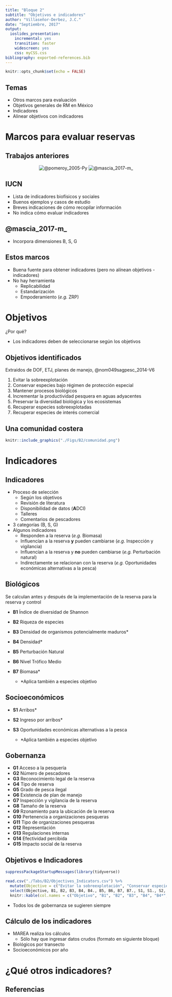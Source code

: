 ```yaml
---
title: "Bloque 2"
subtitle: "Objetivos e indicadores"
author: "Villaseñor-Derbez, J.C."
date: "Septiembre, 2017"
output:
  ioslides_presentation:
    incremental: yes
    transition: faster
    widescreen: yes
    css: myCSS.css
bibliography: exported-references.bib
---
```


<script src="https://ajax.googleapis.com/ajax/libs/jquery/1.12.2/jquery.min.js"></script>

<script>
    $(document).ready(function() {
    $('slide:not(.title-slide, .backdrop, .segue)').append('<footer></footer>');    
    $('footer').attr('label', 'Bloque 2: Objetivos e indicadores');

  })
</script>

<style>
  footer:after {
    font-size: 12pt;
    content: attr(label);
    position: absolute;
    bottom: 20px;
    left: 60px;
    line-height: 1.9;
    display: block;
  }
</style>

```r
knitr::opts_chunk$set(echo = FALSE)
```

## Temas

- Otros marcos para evaluación
- Objetivos generales de RM en México
- Indicadores
- Alinear objetivos con indicadores


# Marcos para evaluar reservas

## Trabajos anteriores

<center>
![@pomeroy_2005-Py](Figs/B2/IUCN.png) ![@mascia_2017-m_](Figs/B2/Mascia.PNG)
</center>

## IUCN

- Lista de indicadores biofísicos y sociales
- Buenos ejemplos y casos de estudio
- Breves indicaciones de cómo recopilar información
- No indica cómo evaluar indicadores

## @mascia_2017-m_

- Incorpora dimensiones B, S, G

## Estos marcos

- Buena fuente para obtener indicadores (pero no alínean objetivos - indicadores)
- No hay herramienta
    - Replicabilidad
    - Estandarización
    - Empoderamiento (*e.g.* ZRP)

# Objetivos

¿Por qué?

- Los indicadores deben de seleccionarse según los objetivos

## Objetivos identificados

Extraidos de DOF, ETJ, planes de manejo, @nom049sagpesc_2014-V6

1. Evitar la sobreexplotación
2. Conservar especies bajo régimen de protección especial
3. Mantener procesos biológicos
4. Incrementar la productividad pesquera en aguas adyacentes
5. Preservar la diversidad biológica y los ecosistemas
6. Recuperar especies sobreexplotadas
7. Recuperar especies de interés comercial

## Una comunidad costera

```r
knitr::include_graphics("./Figs/B2/comunidad.png")
```

# Indicadores

## Indicadores {.smaller}

- Proceso de selección
    - Según los objetivos
    - Revisión de literatura
    - Disponibilidad de datos (**A**DCI)
    - Talleres
    - Comentarios de pescadores
- 3 categorías (B, S, G)
- Algunos indicadores
    - Responden a la reserva (*e.g.* Biomasa)
    - Influencían a la reserva **y** pueden cambiarse (*e.g.* Inspección y vigilancia)
    - Influencían a la reserva y **no** pueden cambiarse (*e.g.* Perturbación natural)
    - Indirectamente se relacionan con la reserva (*e.g.* Oportunidades económicas alternativas a la pesca)

## Biológicos

Se calculan antes y después de la implementación de la reserva para la reserva y control

- **B1**	Índice de diversidad de Shannon
- **B2**	Riqueza de especies
- **B3**	Densidad de organismos potencialmente maduros\*
- **B4**	Densidad\*
- **B5**	Perturbación Natural
- **B6**	Nivel Trófico Medio
- **B7**	Biomasa\*
    
    - \*Aplica también a especies objetivo

## Socioeconómicos

- **S1**	Arribos\*
- **S2**	Ingreso por arribos\*
- **S3**	Oportunidades económicas alternativas a la pesca
    
    - \*Aplica también a especies objetivo
    
## Gobernanza {.smaller}

- **G1**	Acceso a la pesquería
- **G2**	Número de pescadores
- **G3**	Reconocimiento legal de la reserva
- **G4**	Tipo de reserva
- **G5**	Grado de pesca ilegal
- **G6**	Existencia de plan de manejo
- **G7**	Inspección y vigilancia de la reserva
- **G8**	Tamaño de la reserva
- **G9**	Rzonamiento para la ubicación de la reserva
- **G10**	Pertenencia a organizaciones pesqueras
- **G11**	Tipo de organizaciones pesqueras
- **G12**	Representación
- **G13** Regulaciones internas
- **G14**	Efectividad percibida
- **G15**	Impacto social de la reserva

## Objetivos e Indicadores {.smaller}

```r
suppressPackageStartupMessages(library(tidyverse))

read.csv("./Tabs/B2/Objectives_Indicators.csv") %>% 
  mutate(Objective = c("Evitar la sobreexplotación", "Conservar especies bajo régimen de protección especial", "Mantener procesos biológicos", "Incrementar la productividad pesquera en aguas adyacentes", "Preservar la diversidad biológica y los ecosistemas", "Recuperar especies sobreexplotadas", "Recuperar especies de interés comercial")) %>% 
  select(Objective, B1, B2, B3, B4, B4., B5, B6, B7, B7., S1, S1., S2, S2., S3) %>% 
  knitr::kable(col.names = c("Objetivo", "B1", "B2", "B3", "B4", "B4*", "B5", "B6", "B7", "B7*", "S1", "S1*", "S2", "S2*", "S3"))
```

- Todos los de gobernanza se sugieren siempre

## Cálculo de los indicadores

- MAREA realiza los cálculos
    - Sólo hay que ingresar datos crudos (formato en siguiente bloque)
- Biológicos por transecto
- Socioeconómicos por año

# ¿Qué otros indicadores?

## Referencias